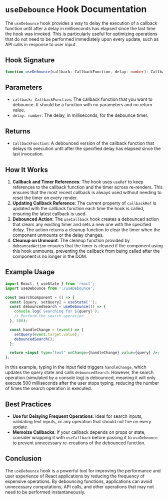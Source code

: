 # `useDebounce` Hook Documentation

The `useDebounce` hook provides a way to delay the execution of a callback function until after a delay in milliseconds has elapsed since the last time the hook was invoked. This is particularly useful for optimizing operations that do not need to be performed immediately upon every update, such as API calls in response to user input.

## Hook Signature

```typescript
function useDebounce(callback: CallbackFunction, delay: number): CallbackFunction;
```

## Parameters

- `callback: CallbackFunction`: The callback function that you want to debounce. It should be a function with no parameters and no return value.
- `delay: number`: The delay, in milliseconds, for the debounce timer.

## Returns

- `CallbackFunction`: A debounced version of the callback function that delays its execution until after the specified delay has elapsed since the last invocation.

## How It Works

1. **Callback and Timer References**: The hook uses `useRef` to keep references to the callback function and the timer across re-renders. This ensures that the most recent callback is always used without needing to reset the timer on every render.
2. **Updating Callback Reference**: The current property of `callbackRef` is updated with the callback function each time the hook is called, ensuring the latest callback is used.
3. **Debounced Action**: The `useCallback` hook creates a debounced action that clears any existing timer and sets a new one with the specified delay. The action returns a cleanup function to clear the timer when the component unmounts or the delay changes.
4. **Cleanup on Unmount**: The cleanup function provided by `debouncedAction` ensures that the timer is cleared if the component using this hook unmounts, preventing the callback from being called after the component is no longer in the DOM.

## Example Usage

```jsx
import React, { useState } from 'react';
import useDebounce from './useDebounce';

const SearchComponent = () => {
  const [query, setQuery] = useState('');
  const debouncedSearch = useDebounce(() => {
    console.log(`Searching for ${query}`);
    // Perform the search operation
  }, 500);

  const handleChange = (event) => {
    setQuery(event.target.value);
    debouncedSearch();
  };

  return <input type="text" onChange={handleChange} value={query} />;
};
```

In this example, typing in the input field triggers `handleChange`, which updates the query state and calls `debouncedSearch`. However, the search operation (simulated by a console log) is debounced, meaning it will only execute 500 milliseconds after the user stops typing, reducing the number of times the search operation is executed.

## Best Practices

- **Use for Delaying Frequent Operations**: Ideal for search inputs, validating text inputs, or any operation that should not fire on every update.
- **Memoize Callbacks**: If your callback depends on props or state, consider wrapping it with `useCallback` before passing it to `useDebounce` to prevent unnecessary re-creations of the debounced function.

## Conclusion

The `useDebounce` hook is a powerful tool for improving the performance and user experience of React applications by reducing the frequency of expensive operations. By debouncing functions, applications can avoid unnecessary computations, API calls, and other operations that may not need to be performed instantaneously.

